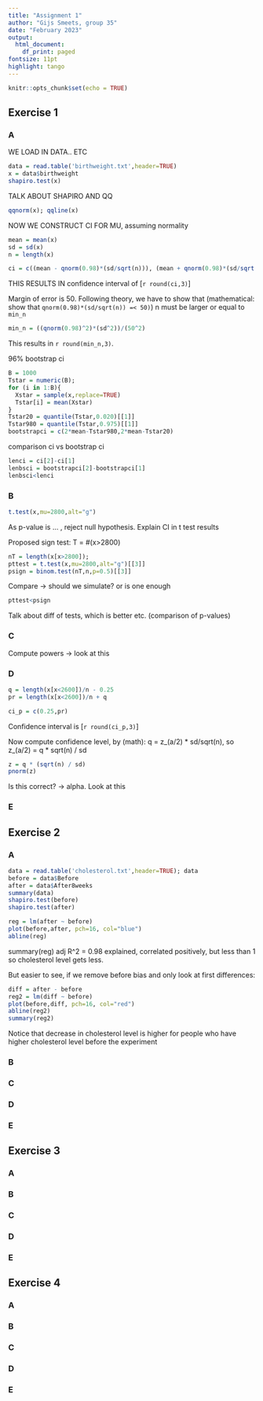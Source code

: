 ```yaml
---
title: "Assignment 1"
author: "Gijs Smeets, group 35"
date: "February 2023"
output:
  html_document:
    df_print: paged
fontsize: 11pt
highlight: tango
---
```


```r
knitr::opts_chunk$set(echo = TRUE)
```

## Exercise 1

### A

WE LOAD IN DATA.. ETC
```r
data = read.table('birthweight.txt',header=TRUE)
x = data$birthweight
shapiro.test(x)
```

TALK ABOUT SHAPIRO AND QQ
```r
qqnorm(x); qqline(x)
```

NOW WE CONSTRUCT CI FOR MU, assuming normality
```r
mean = mean(x)
sd = sd(x)
n = length(x)

ci = c((mean - qnorm(0.98)*(sd/sqrt(n))), (mean + qnorm(0.98)*(sd/sqrt(n))))
```
THIS RESULTS IN confidence interval of [`r round(ci,3)`]

Margin of error is 50. Following theory, we have to show that (mathematical: show that `qnorm(0.98)*(sd/sqrt(n)) =< 50)`)
n must be larger or equal to `min_n`
```r
min_n = ((qnorm(0.98)^2)*(sd^2))/(50^2)
```
This results in `r round(min_n,3)`.

96% bootstrap ci
```r
B = 1000
Tstar = numeric(B);
for (i in 1:B){
  Xstar = sample(x,replace=TRUE)
  Tstar[i] = mean(Xstar)
}
Tstar20 = quantile(Tstar,0.020)[[1]]
Tstar980 = quantile(Tstar,0.975)[[1]]
bootstrapci = c(2*mean-Tstar980,2*mean-Tstar20)
```

comparison ci vs bootstrap ci
```r
lenci = ci[2]-ci[1]
lenbsci = bootstrapci[2]-bootstrapci[1]
lenbsci<lenci 
```

### B

```r
t.test(x,mu=2800,alt="g")
```
As p-value is ... , reject null hypothesis.
Explain CI in t test results

Proposed sign test: T = #(x>2800)
```r
nT = length(x[x>2800]); 
pttest = t.test(x,mu=2800,alt="g")[[3]]
psign = binom.test(nT,n,p=0.5)[[3]]
```

Compare -> should we simulate? or is one enough
```r
pttest<psign
```
Talk about diff of tests, which is better etc. (comparison of p-values)

### C
Compute powers -> look at this

### D
```r
q = length(x[x<2600])/n - 0.25
pr = length(x[x<2600])/n + q
```

```r
ci_p = c(0.25,pr)
```
Confidence interval is [`r round(ci_p,3)`]


Now compute confidence level, by (math): q = z_(a/2) * sd/sqrt(n), so z_(a/2) = q * sqrt(n) / sd
```r
z = q * (sqrt(n) / sd)
pnorm(z)
```

Is this correct? -> alpha. Look at this


### E


## Exercise 2

### A
```r
data = read.table('cholesterol.txt',header=TRUE); data
before = data$Before
after = data$After8weeks
summary(data)
shapiro.test(before)
shapiro.test(after)
```
```r
reg = lm(after ~ before)
plot(before,after, pch=16, col="blue")
abline(reg)
```
summary(reg) adj R^2 = 0.98 explained, correlated positively, but less than 1 so cholesterol level gets less. 

But easier to see, if we remove before bias and only look at first differences:
```r
diff = after - before
reg2 = lm(diff ~ before)
plot(before,diff, pch=16, col="red")
abline(reg2)
summary(reg2)
```
Notice that decrease in cholesterol level is higher for people who have higher cholesterol level before the experiment

### B

### C

### D

### E


## Exercise 3

### A

### B

### C

### D

### E


## Exercise 4

### A

### B

### C

### D

### E

